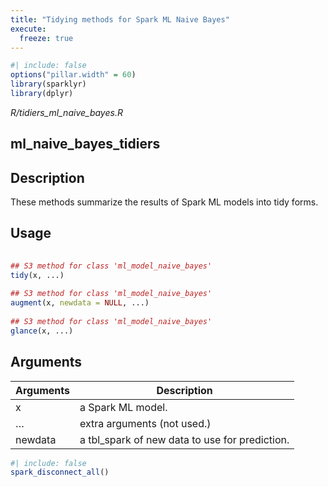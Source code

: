 ```yaml
---
title: "Tidying methods for Spark ML Naive Bayes"
execute:
  freeze: true
---
```


```r
#| include: false
options("pillar.width" = 60)
library(sparklyr) 
library(dplyr)
```

*R/tidiers_ml_naive_bayes.R*

## ml_naive_bayes_tidiers

## Description
 These methods summarize the results of Spark ML models into tidy forms. 


## Usage
```r
 
## S3 method for class 'ml_model_naive_bayes'
tidy(x, ...) 
 
## S3 method for class 'ml_model_naive_bayes'
augment(x, newdata = NULL, ...) 
 
## S3 method for class 'ml_model_naive_bayes'
glance(x, ...) 
```

## Arguments
|Arguments|Description|
|---|---|
| x | a Spark ML model. |
| ... | extra arguments (not used.) |
| newdata | a tbl_spark of new data to use for prediction. |








```r
#| include: false
spark_disconnect_all()
```
